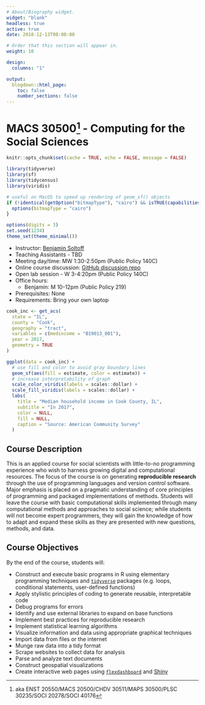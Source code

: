 ```yaml
---
# About/Biography widget.
widget: "blank"
headless: true
active: true
date: 2018-12-13T00:00:00

# Order that this section will appear in.
weight: 10

design:
  columns: "1"

output:
  blogdown::html_page:
    toc: false
    number_sections: false
---
```


# MACS 30500^[aka ENST 20550/MACS 20500/CHDV 30511/MAPS 30500/PLSC 30235/SOCI 20278/SOCI 40176] - Computing for the Social Sciences

```r
knitr::opts_chunk$set(cache = TRUE, echo = FALSE, message = FALSE)
```

```r
library(tidyverse)
library(sf)
library(tidycensus)
library(viridis)

# useful on MacOS to speed up rendering of geom_sf() objects
if (!identical(getOption("bitmapType"), "cairo") && isTRUE(capabilities()[["cairo"]])) {
  options(bitmapType = "cairo")
}

options(digits = 3)
set.seed(1234)
theme_set(theme_minimal())
```

<div class="row">
  <div class="col-sm-7 col-xs-12">

  * Instructor: [Benjamin Soltoff](http://www.bensoltoff.com)
  * Teaching Assistants - TBD
  * Meeting day/time: MW 1:30-2:50pm (Public Policy 140C)
  * Online course discussion: [GitHub discussion repo](https://github.com/uc-cfss/Discussion)
  * Open lab session - W 3-4:20pm (Public Policy 140C)
  * Office hours:
      * Benjamin: M 10-12pm (Public Policy 219)
  * Prerequisites: None
  * Requirements: Bring your own laptop

  </div>
  
  <div class="col-sm-5 col-xs-12">
  
```r
cook_inc <- get_acs(
  state = "IL",
  county = "Cook",
  geography = "tract",
  variables = c(medincome = "B19013_001"),
  year = 2017,
  geometry = TRUE
)
```

```r
ggplot(data = cook_inc) +
  # use fill and color to avoid gray boundary lines
  geom_sf(aes(fill = estimate, color = estimate)) +
  # increase interpretability of graph
  scale_color_viridis(labels = scales::dollar) +
  scale_fill_viridis(labels = scales::dollar) +
  labs(
    title = "Median household income in Cook County, IL",
    subtitle = "In 2017",
    color = NULL,
    fill = NULL,
    caption = "Source: American Community Survey"
  )
```

  </div>

</div>
  
## Course Description

This is an applied course for social scientists with little-to-no programming experience who wish to harness growing digital and computational resources. The focus of the course is on generating **reproducible research** through the use of programming languages and version control software. Major emphasis is placed on a pragmatic understanding of core principles of programming and packaged implementations of methods. Students will leave the course with basic computational skills implemented through many computational methods and approaches to social science; while students will not become expert programmers, they will gain the knowledge of how to adapt and expand these skills as they are presented with new questions, methods, and data.

## Course Objectives

By the end of the course, students will:

* Construct and execute basic programs in R using elementary programming techniques and [`tidyverse`](http://tidyverse.org/) packages (e.g. loops, conditional statements, user-defined functions)
* Apply stylistic principles of coding to generate reusable, interpretable code
* Debug programs for errors
* Identify and use external libraries to expand on base functions
* Implement best practices for reproducible research
* Implement statistical learning algorithms
* Visualize information and data using appropriate graphical techniques
* Import data from files or the internet
* Munge raw data into a tidy format
* Scrape websites to collect data for analysis
* Parse and analyze text documents
* Construct geospatial visualizations
* Create interactive web pages using [`flexdashboard`](http://rmarkdown.rstudio.com/flexdashboard/) and [Shiny](http://shiny.rstudio.com/)
